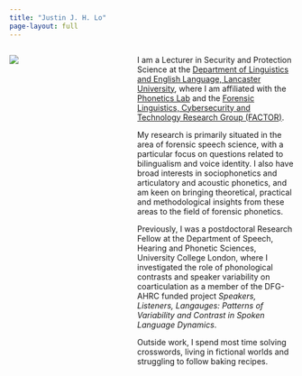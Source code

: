```yaml
---
title: "Justin J. H. Lo"
page-layout: full
---
```


:::: {.columns}

::: {.column width="35%"}

![](img/profile.png)

:::

::: {.column width="5%"}

:::

::: {.column width="60%"}

I am a Lecturer in Security and Protection Science at the [Department of Linguistics and English Language, Lancaster University](https://lancaster.ac.uk/linguistics/), where I am affiliated with the [Phonetics Lab](http://wp.lancs.ac.uk/phonetics/) and the [Forensic Linguistics, Cybersecurity and Technology Research Group (FACTOR)](https://www.linkedin.com/company/factor-lancaster/).

My research is primarily situated in the area of forensic speech science, with a particular focus on questions related to bilingualism and voice identity. I also have broad interests in sociophonetics and articulatory and acoustic phonetics, and am keen on bringing theoretical, practical and methodological insights from these areas to the field of forensic phonetics.

Previously, I was a postdoctoral Research Fellow at the Department of Speech, Hearing and Phonetic Sciences, University College London, where I investigated the role of phonological contrasts and speaker variability on coarticulation as a member of the DFG-AHRC funded project *Speakers, Listeners, Langauges: Patterns of Variability and Contrast in Spoken Language Dynamics*.

Outside work, I spend most time solving crosswords, living in fictional worlds and struggling to follow baking recipes.

:::

::::